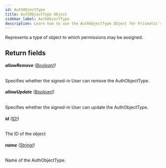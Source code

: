 ```yaml
---
id: AuthObjectType
title: AuthObjectType Object
sidebar_label: AuthObjectType
description: Learn how to use the AuthObjectType Object for Prismatic's API.
---
```


Represents a type of object to which permissions may be assigned.

## Return fields

###### <b>allowRemove</b> ([Boolean!](api/schema/scalar/Boolean.mdx))

Specifies whether the signed-in User can remove the AuthObjectType.

###### <b>allowUpdate</b> ([Boolean!](api/schema/scalar/Boolean.mdx))

Specifies whether the signed-in User can update the AuthObjectType.

###### <b>id</b> ([ID!](api/schema/scalar/ID.mdx))

The ID of the object

###### <b>name</b> ([String!](api/schema/scalar/String.mdx))

Name of the AuthObjectType.
